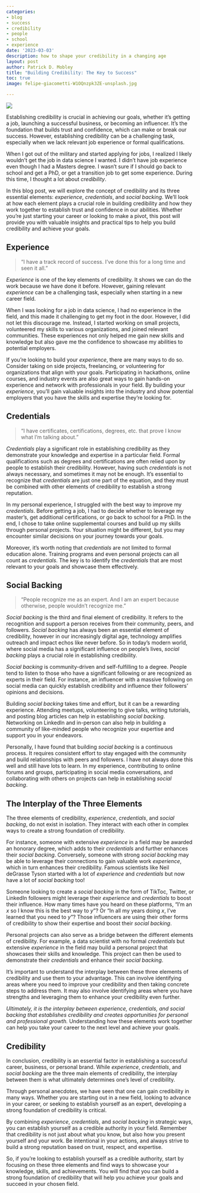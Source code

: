 ```yaml
---
categories:
- blog
- success
- credibility
- people
- school
- experience
date: '2023-03-03'
description: how to shape your credibility in a changing age
layout: post
author: Patrick D. Mobley
title: "Building Credibility: The Key to Success"
toc: true
image: felipe-giacometti-W1OQnzpk3ZE-unsplash.jpg

---
```


![](felipe-giacometti-W1OQnzpk3ZE-unsplash.jpg)

Establishing credibility is crucial in achieving our goals, whether it's getting a job, launching a successful business, or becoming an influencer. It's the foundation that builds trust and confidence, which can make or break our success. However, establishing credibility can be a challenging task, especially when we lack relevant job experience or formal qualifications. 

When I got out of the military and started applying for jobs, I realized I likely wouldn't get the job in data science I wanted. I didn't have job experience even though I had a Masters degree. I wasn't sure if I should go back to school and get a PhD, or get a transition job to get some experience. During this time, I thought a lot about *credibility*. 

In this blog post, we will explore the concept of credibility and its three essential elements: *experience*, *credentials*, and *social backing*. We'll look at how each element plays a crucial role in building credibility and how they work together to establish trust and confidence in our abilities. Whether you're just starting your career or looking to make a pivot, this post will provide you with valuable insights and practical tips to help you build credibility and achieve your goals.
 
## Experience
> "I have a track record of success. I've done this for a long time and seen it all."

*Experience* is one of the key elements of credibility. It shows we can do the work because we have done it before. However, gaining relevant *experience* can be a challenging task, especially when starting in a new career field.

When I was looking for a job in data science, I had no experience in the field, and this made it challenging to get my foot in the door. However, I did not let this discourage me. Instead, I started working on small projects, volunteered my skills to various organizations, and joined relevant communities. These experiences not only helped me gain new skills and knowledge but also gave me the confidence to showcase my abilities to potential employers.

If you're looking to build your *experience*, there are many ways to do so. Consider taking on side projects, freelancing, or volunteering for organizations that align with your goals. Participating in hackathons, online courses, and industry events are also great ways to gain hands-on experience and network with professionals in your field. By building your *experience*, you'll gain valuable insights into the industry and show potential employers that you have the skills and expertise they're looking for.

## Credentials
> "I have certificates, certifications, degrees, etc. that prove I know what I'm talking about."

*Credentials* play a significant role in establishing credibility as they demonstrate your knowledge and expertise in a particular field. Formal qualifications such as degrees and certifications are often relied upon by people to establish their credibility. However, having such *credentials* is not always necessary, and sometimes it may not be enough. It's essential to recognize that *credentials* are just one part of the equation, and they must be combined with other elements of credibility to establish a strong reputation.

In my personal experience, I struggled with the best way to improve my *credentials*. Before getting a job, I had to decide whether to leverage my master's, get additional certifications, or go back to school for a PhD. In the end, I chose to take online supplemental courses and build up my skills through personal projects. Your situation might be different, but you may encounter similar decisions on your journey towards your goals.

Moreover, it's worth noting that *credentials* are not limited to formal education alone. Training programs and even personal projects can all count as *credentials*. The key is to identify the *credentials* that are most relevant to your goals and showcase them effectively. 


## Social Backing
> "People recognize me as an expert. And I am an expert because otherwise, people wouldn't recognize me."

*Social backing* is the third and final element of credibility. It refers to the recognition and support a person receives from their community, peers, and followers. *Social backing* has always been an essential element of credibility, however in our increasingly digital age, technology amplifies outreach and impact echos like never before. So in today's modern world, where social media has a significant influence on people's lives, *social backing* plays a crucial role in establishing credibility.

*Social backing* is community-driven and self-fulfilling to a degree. People tend to listen to those who have a significant following or are recognized as experts in their field. For instance, an influencer with a massive following on social media can quickly establish credibility and influence their followers' opinions and decisions.

Building *social backing* takes time and effort, but it can be a rewarding experience. Attending meetups, volunteering to give talks, writing tutorials, and posting blog articles can help in establishing *social backing*. Networking on LinkedIn and in-person can also help in building a community of like-minded people who recognize your expertise and support you in your endeavors.

Personally, I have found that building *social backing* is a continuous process. It requires consistent effort to stay engaged with the community and build relationships with peers and followers. I have not always done this well and still have lots to learn. In my experience, contributing to online forums and groups, participating in social media conversations, and collaborating with others on projects can help in establishing *social backing*.

## The Interplay of the Three Elements

The three elements of credibility, *experience*, *credentials*, and *social backing*, do not exist in isolation. They interact with each other in complex ways to create a strong foundation of credibility. 

For instance, someone with extensive *experience* in a field may be awarded an honorary degree, which adds to their *credentials* and further enhances their *social backing*. Conversely, someone with strong *social backing* may be able to leverage their connections to gain valuable work *experience*, which in turn enhances their credibility. Famous scientists like Neil deGrasse Tyson started with a lot of *experience* and *credentials* but now have a lot of *social backing* too!

Someone looking to create a *social backing* in the form of TikToc, Twitter, or LinkedIn followers might leverage their *experience* and *credentials* to boost their influence. How many times have you heard on these platforms, "I'm an *x* so I know this is the best way to *y*"? Or "In all my years doing *x*, I've learned that you need to *y*"? Those influencers are using their other forms of credibility to show their expertise and boost their *social backing*.

Personal projects can also serve as a bridge between the different elements of credibility. For example, a data scientist with no formal *credentials* but extensive *experience* in the field may build a personal project that showcases their skills and knowledge. This project can then be used to demonstrate their *credentials* and enhance their *social backing*.

It's important to understand the interplay between these three elements of credibility and use them to your advantage. This can involve identifying areas where you need to improve your credibility and then taking concrete steps to address them. It may also involve identifying areas where you have strengths and leveraging them to enhance your credibility even further.

*Ultimately, it is the interplay between experience, credentials, and social backing that establishes credibility and creates opportunities for personal and professional growth.* Understanding how these elements work together can help you take your career to the next level and achieve your goals.

## Credibility

In conclusion, credibility is an essential factor in establishing a successful career, business, or personal brand. While *experience*, *credentials*, and *social backing* are the three main elements of credibility, the interplay between them is what ultimately determines one's level of credibility. 

Through personal anecdotes, we have seen that one can gain credibility in many ways. Whether you are starting out in a new field, looking to advance in your career, or seeking to establish yourself as an expert, developing a strong foundation of credibility is critical. 

By combining *experience*, *credentials*, and *social backing* in strategic ways, you can establish yourself as a credible authority in your field. Remember that credibility is not just about what you know, but also how you present yourself and your work. Be intentional in your actions, and always strive to build a strong reputation based on trust, respect, and expertise.

So, if you're looking to establish yourself as a credible authority, start by focusing on these three elements and find ways to showcase your knowledge, skills, and achievements. You will find that you can build a strong foundation of credibility that will help you achieve your goals and succeed in your chosen field.